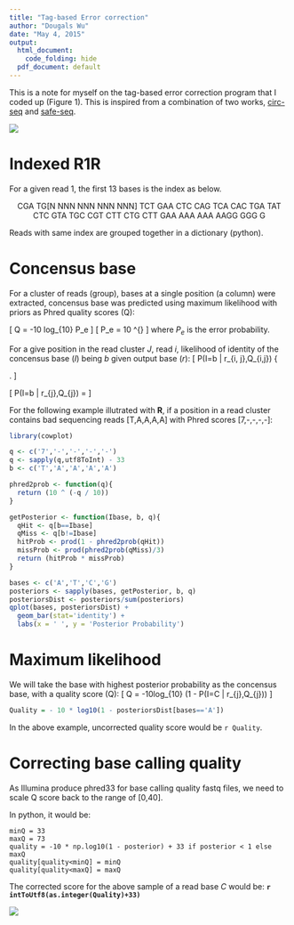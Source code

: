 ```yaml
---
title: "Tag-based Error correction"
author: "Dougals Wu"
date: "May 4, 2015"
output:
  html_document:
    code_folding: hide
  pdf_document: default
---
```


This is a note for myself on the tag-based error correction program that I coded up (Figure 1). This is inspired from a combination of two works, [circ-seq](http://www.ncbi.nlm.nih.gov/pubmed/24243955) and [safe-seq](http://www.pnas.org/content/108/23/9530).

![](indexed_tgirt.png)

# Indexed R1R #

For a given read 1, the first 13 bases is the index as below.

<center>
CGA TG[N NNN NNN NNN NNN] TCT GAA CTC CAG TCA CAC TGA TAT CTC GTA TGC CGT CTT CTG CTT GAA AAA AAA AAGG GGG G
</center>

Reads with same index are grouped together in a dictionary (python).


# Concensus base #

For a cluster of reads (group), bases at a single position (a column) were extracted, concensus base was predicted using maximum likelihood with priors as Phred quality scores (Q):

\[
Q = -10 log_{10} P_e
\]
\[
P_e = 10 ^{\frac{-Q}{10}}
\]
where $P_e$ is the error probability.

For a give position in the read cluster $J$, read $i$, likelihood of identity of the concensus base ($I$) being $b$ given output base ($r$): 
\[ P(I=b | r_{i, j},Q_{i,j}) \propto \left\{ \begin{array}{cl}
         1 - 10^\frac{-Q_{i,j}}{10} & \mbox{if $r_{i,j} = b$};\\
        10^\frac{-Q_{i,j}}{10} & \mbox{if $r_{i,j} \neq b$}.\end{array} \right.
\]

\[
P(I=b | r_{j},Q_{j}) = \frac{\prod_i (P(I=b|r_{i, j},Q_{i, j}))}{\sum_{d \in \{A,C,T,G\}}\prod_i (P(I=d|r_{i, j},Q_{i, j}))}
\]

For the following example illutrated with **R**, if a position in a read cluster contains bad sequencing reads [T,A,A,A,A] with Phred scores [7,-,-,-,-]:

```r
library(cowplot)

q <- c('7','-','-','-','-')
q <- sapply(q,utf8ToInt) - 33
b <- c('T','A','A','A','A')

phred2prob <- function(q){
  return (10 ^ (-q / 10))
}

getPosterior <- function(Ibase, b, q){
  qHit <- q[b==Ibase]
  qMiss <- q[b!=Ibase]
  hitProb <- prod(1 - phred2prob(qHit))
  missProb <- prod(phred2prob(qMiss)/3) 
  return (hitProb * missProb)
}

bases <- c('A','T','C','G')
posteriors <- sapply(bases, getPosterior, b, q)
posteriorsDist <- posteriors/sum(posteriors)
qplot(bases, posteriorsDist) + 
  geom_bar(stat='identity') +
  labs(x = ' ', y = 'Posterior Probability')
```

# Maximum likelihood #
We will take the base with highest posterior probability as the concensus base, with a quality score (Q):
\[
Q = -10log_{10} (1 - P(I=C | r_{j},Q_{j}))
\]

```r
Quality = - 10 * log10(1 - posteriorsDist[bases=='A']) 
```

In the above example, uncorrected quality score would be `r Quality`.

# Correcting base calling quality #

As Illumina produce phred33 for base calling quality fastq files, we need to scale Q score back to the range of [0,40].

In python, it would be:

```
minQ = 33
maxQ = 73
quality = -10 * np.log10(1 - posterior) + 33 if posterior < 1 else maxQ
quality[quality<minQ] = minQ
quality[quality<maxQ] = maxQ
```

The corrected score for the above sample of a read base *C* would be: **`r intToUtf8(as.integer(Quality)+33)` **

![](http://www.omixon.com/wp-content/uploads/2013/06/illumina_fastq_coding.png)



